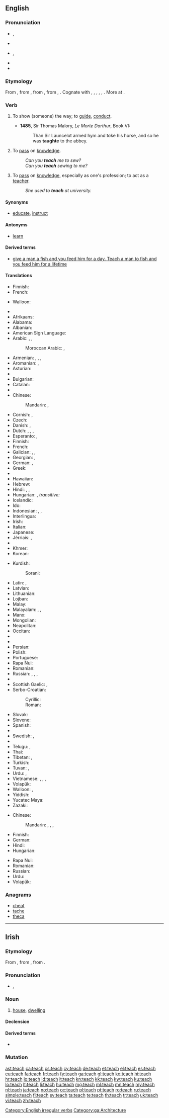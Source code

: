 {{also|Teach}}
==English==

===Pronunciation===
* {{a|UK}} {{IPA|/tiːtʃ/}}, {{X-SAMPA|/ti:tS/}}
* {{rhymes|iːtʃ}}
* {{a|US}} {{IPA|/titʃ/}}, {{X-SAMPA|/titS/}}
* {{rhymes|itʃ}}
* {{audio|en-us-teach.ogg|Audio (US)}}

===Etymology===
From {{etyl|enm|en}} {{term|techen|lang=enm}}, from {{etyl|ang|en}} {{term|tæcan|tǣċan|to show, declare, demonstrate; teach, instruct, train; assign, prescribe, direct; warn; persuade|lang=ang}}, from {{etyl|gem-pro|en}} {{recons|taikijaną||to show|lang=gem-pro}}, from {{etyl|ine-pro|en}} {{recons|deyǵe-|lang=ine-pro}}, {{recons|deyḱe-||to show, point out, declare, tell|lang=ine-pro}}. Cognate with {{etyl|sco|-}} {{term|tech|lang=sco}}, {{term|teich||to teach|lang=sco}}, {{etyl|de|-}} {{term|zeigen||to show, point out|lang=de}}, {{etyl|got|-}} {{term|𐌲𐌰𐍄𐌴𐌹𐌷𐌰𐌿||tr=gateihan|to announce, declare, tell|lang=got}}, {{etyl|la|-}} {{term|dico|dīcō|speak, say, tell|lang=la}}, {{etyl|grc|-}} {{term|δείκνυμι||tr=deíknumi|show, point out, explain, teach|lang=grc}}. More at {{l|en|token}}.

===Verb===
{{en-verb|teaches|teaching|taught|taught}}

# {{context|obsolete|transitive|lang=en}} To show (someone) the way; to [[guide]], [[conduct]].
#* '''1485''', Sir Thomas Malory, ''Le Morte Darthur'', Book VI:
#*: Than Sir Launcelot armed hym and toke his horse, and so he was '''taughte''' to the abbey.
# {{context|transitive|lang=en}} To [[pass]] on [[knowledge]].
#: ''Can you '''teach''' me to sew?''
#: ''Can you '''teach''' sewing to me?''
# {{context|intransitive|lang=en}} To [[pass]] on [[knowledge]], especially as one's profession; to act as a [[teacher]].
#: ''She used to '''teach''' at university.''

====Synonyms====
* {{sense|transitive|to pass on knowledge}} [[educate]], [[instruct]]

====Antonyms====
* {{sense|intransitive|to pass on knowledge}} [[learn]]

====Derived terms====
* [[give a man a fish and you feed him for a day. Teach a man to fish and you feed him for a lifetime]]

====Translations====
{{trans-top|obsolete: to show the way}}
* Finnish: {{t+|fi|opettaa}}
* French: {{t+|fr|guider}}
{{trans-mid}}
* Walloon: {{t+|wa|moenner}}
{{trans-bottom}}

{{trans-top|to pass on knowledge}}
* {{trreq|Abkhaz}}
* Afrikaans: {{t-|af|leer}}
* Alabama: {{tø|akz|aabachi}}
* Albanian: {{t-|sq|mëson}}
* American Sign Language: {{tø|ase|FlatO@NearSfhead-FlatO@NearSfhead FlatO@FromSfhead-FlatO@FromSfhead}}
* Arabic: {{t+|ar|علم|tr=3állama|sc=Arab}}, {{t+|ar|درس|tr=dárrasa|sc=Arab}}, {{t-|ar|لقن|tr=láqqana|sc=Arab}}
*: Moroccan Arabic: {{tø|ary|قرّى|tr=qerra|sc=Arab}}, {{tø|ary|علّم|tr=ʻellem|sc=Arab}}
* Armenian: {{t-|hy|սովորեցնել|tr=sovorec’nel}},  {{t-|hy|ուսուցանել|tr=usuc’anel}},  {{t-|hy|դաս տալ|tr=das tal}},  {{t-|hy|վարժեցնել|tr=varžec’nel}}
* Aromanian: {{t-|rup|nvetsu}}, {{t-|rup|anvetsu}}
* Asturian: {{t+|ast|enseñar}}
* {{trreq|Avar}}
* Bulgarian: {{t+|bg|уча|tr=uča}}
* Catalan: {{t+|ca|ensenyar}}
* {{trreq|Chechen}}
* Chinese:
*: Mandarin: {{t-|cmn|教|tr=jiāo|sc=Hani}}, {{t|cmn|教授|tr=jiāoshòu|sc=Hani}}
* Cornish: {{t-|kw|dyski}}, {{t-|kw|dysky}}
* Czech: {{t+|cs|učit}}
* Danish: {{t-|da|undervise}}, {{t+|da|lære}}
* Dutch: {{t+|nl|aanleren}}, {{t+|nl|leren}}, {{t+|nl|onderwijzen}}, {{t+|nl|lesgeven}}
* Esperanto: {{t-|eo|instrui}}, {{t-|eo|lernigi}}
* Finnish: {{t+|fi|opettaa}}
* French: {{t+|fr|enseigner}}
* Galician: {{t+|gl|ensinar}}, {{t-|gl|aprender}}, {{t-|gl|deprender}}
* Georgian: {{t-|ka|სწავლა|tr=sts‘avla}}, {{t-|ka|სწავლება|tr=sts‘avleba}}
* German: {{t+|de|lehren}}, {{t+|de|beibringen}}
* Greek: {{t+|el|διδάσκω|tr=didásko}}
* {{trreq|gu}}
* Hawaiian: {{tø|haw|aʻo}}
* Hebrew: {{t-|he|לימד|tr=liméd}}
* Hindi: {{t-|hi|सिखाना|tr=sikhānā|sc=Deva}}, {{t-|hi|शिक्षा देना|tr=śikṣā denā|sc=Deva}}, {{t-|hi|पढ़ाना|tr=paṛhānā|sc=Deva}}
* Hungarian: {{t+|hu|tanít}}, ''transitive:'' {{t+|hu|megtanít}}
* Icelandic: {{t+|is|kenna}}
* Ido: {{t+|io|instruktar}}
* Indonesian: {{t+|id|ajar}}, {{t+|id|ajar|alt=mengajar}}, {{t+|id|ajar|alt=mengajari}}
* Interlingua: {{t-|ia|inseniar}}
* Irish: {{t-|ga|múin}}
* Italian: {{t+|it|insegnare}}
* Japanese: {{t+|ja|教える|tr=[[おしえる]], oshieru|sc=Jpan}}
* Jèrriais: {{tø|roa-jer|apprendre}}, {{tø|roa-jer|ensîngni}}
* {{trreq|kn}}
* Khmer: {{t+|km|បង្រៀន|tr=bong-rīən|sc=Khmr}}
* Korean: {{t+|ko|가르치다|tr=gareuchida|sc=Hang}}
{{trans-mid}}
* Kurdish:
*: Sorani: {{t-|ku|وتنه‌وه‌|tr=witnewe|sc=ku-Arab}}
* Latin: {{t-|la|docere}}, {{t+|la|instruo}}
* Latvian: {{t+|lv|mācīt}}
* Lithuanian: {{t+|lt|mokyti}}
* Lojban: {{t+|jbo|ctuca}}
* Malay: {{t-|ms|mengajar}}
* Malayalam: {{t+|ml|പഠിപ്പിക്കുക}}, {{t-|ml|അഭ്യസിപ്പിക്കുക}}, {{t-|ml|ശിക്ഷണം നല്‍കുക}}
* Manx: {{t-|gv|ynsaghey}}
* Mongolian: {{t+|mn|заах|tr=zaah|sc=Cyrl}}
* Neapolitan: {{tø|nap|'mparà}}
* Occitan: {{t+|oc|ensenhar}}
* {{trreq|or}}
* {{trreq|Ossetian}}
* Persian: {{t+|fa|یاد دادن|tr=yâd dâdan|sc=fa-Arab}} {{t-|fa|درس دادن|tr=dars dâdan|sc=fa-Arab}}
* Polish: {{t+|pl|uczyć}}
* Portuguese: {{t+|pt|ensinar}}
* Rapa Nui: {{tø|rap|haka'ite}}
* Romanian: {{t+|ro|învăța}}
* Russian: {{t+|ru|преподавать|tr=prepodavát’}} {{impf}}, {{t+|ru|учить|tr=učít’}} {{impf}}, {{t+|ru|научить|tr=naučít’}} {{pf.}}, {{t+|ru|обучать|tr=obučát’}} {{impf}}
* {{trreq|sa}}
* Scottish Gaelic: {{t-|gd|teagaisg}}, {{t-|gd|foghlaim}}
* Serbo-Croatian:
*: Cyrillic: {{t-|sh|учити}}
*: Roman: {{t-|sh|učiti}}
* Slovak: {{t-|sk|učiť}}
* Slovene: {{t+|sl|učiti}}
* Spanish: {{t+|es|enseñar}}
* {{trreq|sw}}
* Swedish: {{t+|sv|lära}}, {{t+|sv|lära ut}}
* {{trreq|ta}}
* Telugu: {{t+|te|బోధించు|tr=bOdhiMchu}}, {{t+|te|నేర్పు|tr=naerpu}}
* Thai: {{t-|th|สอน|tr=sŏn|sc=Thai}}
* Tibetan: {{t|bo|སློབ་པ|tr=slob pa|sc=Tibt}}, {{t|bo|སློབ་ཁྲིད་བྱེད་པ|tr=slob khrid byed pa|sc=Tibt}}
* Turkish: {{t+|tr|öğretmek}}
* Tuvan: {{tø|tyv|өөредир|tr=ööredir}}, {{tø|tyv|өөредип каар|tr=ööredip kaar}}
* Urdu: {{t-|ur|سکھانا|tr=sikhānā|sc=ur-Arab}}, {{t-|ur|پڑھانا|tr=paṛhānā|sc=ur-Arab}}
* Vietnamese: {{t+|vi|dạy}}, {{t-|vi|dạy học}}, {{t+|vi|dạy bảo}}, {{t+|vi|dạy dỗ}}
* Volapük: {{t+|vo|tidön}}
* Walloon: {{t+|wa|acsegnî}}, {{t-|wa|scoler}}
* Yiddish: {{t-|yi|לערנען|tr=lernen}}
* Yucatec Maya: {{tø|yua|ka’ans}}
* Zazaki: {{tø|zza|cı musnaene}}
{{trans-bottom}}

{{trans-top|to pass on one's knowledge as one's profession}}
* Chinese:
*: Mandarin: {{t-|cmn|教學|sc=Hani}}, {{t-|cmn|教学|tr=jiāoxué|sc=Hani}}, {{t-|cmn|講課|sc=Hani}}, {{t-|cmn|讲课|tr=jiǎngkè|sc=Hani}}
* Finnish: {{t+|fi|opettaa}}
* German: {{t+|de|unterrichten}}
* Hindi: {{t-|hi|पढ़ाना|tr=paṛhānā|sc=Deva}}
* Hungarian: {{t|hu|tanít}}
{{trans-mid}}
* Rapa Nui: {{tø|rap|haka'ite}}
* Romanian: {{t-|ro|instrui}}
* Russian: {{t+|ru|преподавать|tr=prepodavát’|sc=Cyrl}}
* Urdu: {{t-|ur|پڑھانا|tr=paṛhānā|sc=ur-Arab}}
* Volapük: {{t+|vo|tidön}}
{{trans-bottom}}

===Anagrams===
* [[cheat#English|cheat]]
* [[tache#English|tache]]
* [[theca#English|theca]]

[[Category:English irregular verbs]]

----

==Irish==

===Etymology===
From {{etyl|sga|ga}} {{term|tech|lang=sga}}, from {{etyl|cel-pro|ga}} {{recons|tegos|lang=cel-pro}}, from {{etyl|ine-pro|ga}} {{recons|tegos||cover, roof|lang=ine-pro}}.

===Pronunciation===
* {{IPA|[tʲax]|lang=ga}}, {{X-SAMPA|[t'ax]|lang=ga}}

===Noun===
{{ga-noun|g=m|tí|tithe}}

# [[house]], [[dwelling]]

====Declension====
{{ga-decl-m-irreg|t|each|í|ithe|ithe}}

====Derived terms====
* {{l|ga|teach solais|gloss=lighthouse}}

===Mutation===
{{ga mut cons|t|each}}

[[Category:ga:Architecture]]

[[ast:teach]]
[[ca:teach]]
[[cs:teach]]
[[cy:teach]]
[[de:teach]]
[[et:teach]]
[[el:teach]]
[[es:teach]]
[[eu:teach]]
[[fa:teach]]
[[fr:teach]]
[[fy:teach]]
[[ga:teach]]
[[gl:teach]]
[[ko:teach]]
[[hi:teach]]
[[hr:teach]]
[[io:teach]]
[[id:teach]]
[[it:teach]]
[[kn:teach]]
[[kk:teach]]
[[kw:teach]]
[[ku:teach]]
[[lo:teach]]
[[lt:teach]]
[[li:teach]]
[[hu:teach]]
[[mg:teach]]
[[ml:teach]]
[[mn:teach]]
[[my:teach]]
[[nl:teach]]
[[ja:teach]]
[[no:teach]]
[[oc:teach]]
[[pl:teach]]
[[pt:teach]]
[[ro:teach]]
[[ru:teach]]
[[simple:teach]]
[[fi:teach]]
[[sv:teach]]
[[ta:teach]]
[[te:teach]]
[[th:teach]]
[[tr:teach]]
[[uk:teach]]
[[vi:teach]]
[[zh:teach]]
